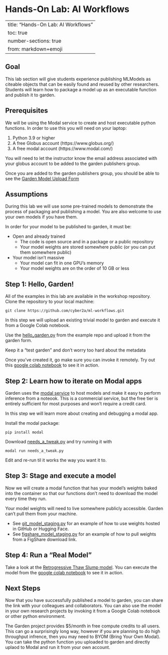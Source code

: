 # Hands-On Lab: AI Workflows

---
title: "Hands-On Lab: AI Workflows"
toc: true
number-sections: true
from: markdown+emoji
---

## Goal {.unnumbered}
This lab section will give students experience publishing MLModels as citeable objects
that can be easily found and reused by other researchers. Students will learn how to
package a model up as an executable function and publish it to garden.

## Prerequisites {.unnumbered}
We will be using the Modal service to create and host executable python functions. In
order to use this you will need on your laptop:

1. Python 3.9 or higher
2. A free Globus account (https://www.globus.org/)
3. A free modal account (https://www.modal.com/)

You will need to let the instructor know the email address associated with
your globus account to be added to the garden publishers group.

Once you are added to the garden publishers group, you should be able to see
the [Garden Model Upload Form](https://thegardens.ai/#/garden/create?type=modal)

## Assumptions {.unnumbered}
During this lab we will use some pre-trained models to demonstrate the process of
packaging and publishing a model. You are also welcome to use your own models if you
have them.

In order for your model to be published to garden, it must be:

- Open and already trained
    - The code is open source and in a package or a public repository
    - Your model weights are stored somewhere public (or you can put them somewhere public)
- Your model isn’t massive
    - Your model can fit in one GPU’s memory
    - Your model weights are on the order of 10 GB or less

## Step 1: Hello, Garden! {.unnumbered}

All of the examples in this lab are available in the workshop repository. Clone the
repository to your local machine:
```
git clone https://github.com/cyber2a/ml-workflows.git
```

In this step we will upload an existing trivial model to garden and execute it
from a Google Colab notebook.

Use the [hello_garden.py](https://github.com/cyber2a/ml-workflows/blob/main/hello_world.py)
from the example repo and upload it from the garden form.

Keep it a “test garden” and don’t worry too hard about the metadata

Once you’ve created it, go make sure you can invoke it remotely. Try out this
[google colab notebook](https://colab.research.google.com/drive/1jiPsc0jYIoOCcMnXIJv5LiXUt419xal4?usp=sharing)
to see it in action.

## Step 2: Learn how to iterate on Modal apps {.unnumbered}
Garden uses the [modal service](https://modal.com/docs/guide) to host models
and make it easy to perform inference from a noteook. This is a commercial service, but
the free tier is entirely sufficient for most purposes and won't require a credit card.

In this step we will learn more about creating and debugging a modal app.

Install the modal package:
```
pip install modal
```

Download [needs_a_tweak.py](https://github.com/cyber2a/ml-workflows/blob/main/needs_a_tweak.py) and try
running it with
```
modal run needs_a_tweak.py
```
Edit and re-run til it works the way you want it to.

## Step 3: Stage and execute a model {.unnumbered}
Now we will create a modal function that has your model's weights baked
into the container so that our functions don’t need to download the model
every time they run.

Your model weights will need to live somewhere publicly accessible.
Garden can’t pull them from your machine.

- See [git_model_staging.py](https://github.com/cyber2a/ml-workflows/blob/main/git_model_staging.py) for an example of how to use weights hosted in GitHub or Hugging Face.
- See [figshare_model_staging.py](https://github.com/cyber2a/ml-workflows/blob/main/figshare_model_staging.py) for an example of how to pull weights from a FigShare download link.

## Step 4: Run a "Real Model" {.unnumbered}
Take a look at the [Retrogressive Thaw Slump model](https://github.com/cyber2a/ml-workflows/blob/main/examples/ESIP/RTS/rts.py).
You can execute the model from the [google colab notebook](https://colab.research.google.com/drive/1slJ0h_nK1UEFKrDUE0YDz53EqWyt7kg4) to see it in action.

## Next Steps {.unnumbered}
Now that you have successfully published a model to garden, you can share the link with
your colleagues and collaborators. You can also use the model in your own research
projects by invoking it from a Google Colab notebook or other python environment.

The Garden project provides $5/month in free compute credits to all users. This
can go a surprisingly long way, however if you are planning to do high throughput
infrence, then you may need to BYOM (Bring Your Own Modal). You can take the python
function you uploaded to garden and directly uplaod to Modal and run it from
your own account.
